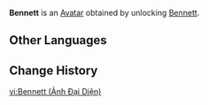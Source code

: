 {{About|the Avatar|the playable character|Bennett}}
{{Avatar Infobox
|title    = Bennett
|id       = 1100
|image    = Bennett Avatar.png
|type     = Character
|features = Bennett
|obtain   = Unlock [[Bennett]]
}}
'''Bennett''' is an [[Avatar]] obtained by unlocking [[Bennett]].

==Other Languages==
{{Other Languages|Bennett}}

==Change History==
{{Change History|1.0}}

[[vi:Bennett (Ảnh Đại Diện)]]